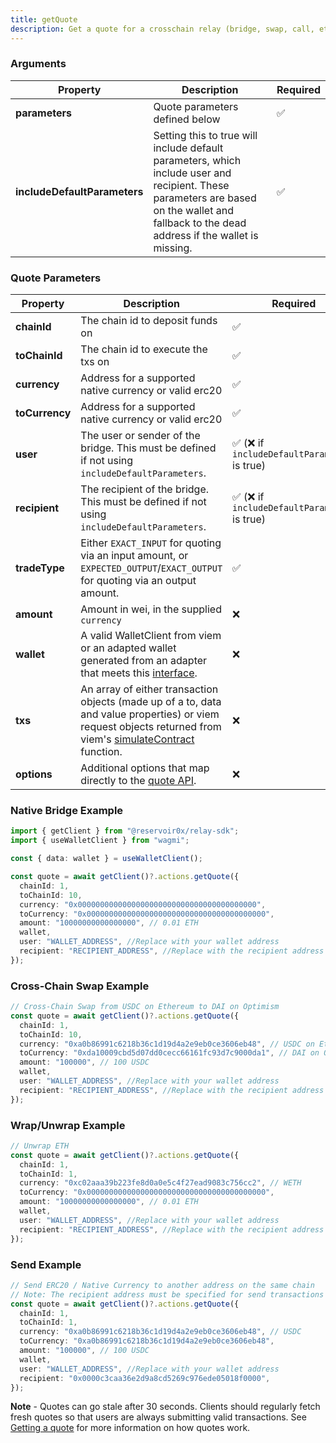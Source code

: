 ```yaml
---
title: getQuote
description: Get a quote for a crosschain relay (bridge, swap, call, etc)
---
```


### Arguments

| Property       | Description                                                                                                                                                                                                  | Required |
| -------------- | ------------------------------------------------------------------------------------------------------------------------------------------------------------------------------------------------------------ | -------- |
| **parameters** | Quote parameters defined below                                                                                                                                                                               | ✅       |
| **includeDefaultParameters** | Setting this to true will include default parameters, which include user and recipient. These parameters are based on the wallet and fallback to the dead address if the wallet is missing.                                                                                                                                                                               | ✅       |


### Quote Parameters

| Property       | Description                                                                                                                                                                                                  | Required |
| -------------- | ------------------------------------------------------------------------------------------------------------------------------------------------------------------------------------------------------------ | -------- |
| **chainId**    | The chain id to deposit funds on                                                                                                                                                                             | ✅       |
| **toChainId**  | The chain id to execute the txs on                                                                                                                                                                           | ✅       |
| **currency**   | Address for a supported native currency or valid erc20                                                                                                                                                       | ✅       |
| **toCurrency** | Address for a supported native currency or valid erc20                                                                                                                                                       | ✅       |
| **user**       | The user or sender of the bridge. This must be defined if not using `includeDefaultParameters`.                                                                                                              | ✅ (❌ if `includeDefaultParameters` is true)       |
| **recipient**  | The recipient of the bridge. This must be defined if not using `includeDefaultParameters`.                                                                                                                   | ✅ (❌ if `includeDefaultParameters` is true)       |
| **tradeType**  | Either `EXACT_INPUT` for quoting via an input amount, or `EXPECTED_OUTPUT`/`EXACT_OUTPUT` for quoting via an output amount.                                                                                                                                                       | ✅       |
| **amount**     | Amount in wei, in the supplied `currency`                                                                                                                                                                    | ❌       |
| **wallet**     | A valid WalletClient from viem or an adapted wallet generated from an adapter that meets this [interface](https://github.com/reservoirprotocol/relay-sdk/blob/main/packages/sdk/src/types/AdaptedWallet.ts). | ❌       |
| **txs**        | An array of either transaction objects (made up of a to, data and value properties) or viem request objects returned from viem's [simulateContract](https://viem.sh/docs/contract/simulateContract.html) function.                                                  | ❌       |
| **options**        | Additional options that map directly to the [quote API](/references/api/get-quote).                                                                                                                                                 | ❌       |

### Native Bridge Example

```typescript
import { getClient } from "@reservoir0x/relay-sdk";
import { useWalletClient } from "wagmi";

const { data: wallet } = useWalletClient();

const quote = await getClient()?.actions.getQuote({
  chainId: 1,
  toChainId: 10,
  currency: "0x0000000000000000000000000000000000000000",
  toCurrency: "0x0000000000000000000000000000000000000000",
  amount: "10000000000000000", // 0.01 ETH
  wallet,
  user: "WALLET_ADDRESS", //Replace with your wallet address
  recipient: "RECIPIENT_ADDRESS", //Replace with the recipient address
});
```

### Cross-Chain Swap Example

```typescript
// Cross-Chain Swap from USDC on Ethereum to DAI on Optimism
const quote = await getClient()?.actions.getQuote({
  chainId: 1,
  toChainId: 10,
  currency: "0xa0b86991c6218b36c1d19d4a2e9eb0ce3606eb48", // USDC on Ethereum
  toCurrency: "0xda10009cbd5d07dd0cecc66161fc93d7c9000da1", // DAI on Optimism
  amount: "100000", // 100 USDC
  wallet,
  user: "WALLET_ADDRESS", //Replace with your wallet address
  recipient: "RECIPIENT_ADDRESS", //Replace with the recipient address
});
```

### Wrap/Unwrap Example

```typescript
// Unwrap ETH
const quote = await getClient()?.actions.getQuote({
  chainId: 1,
  toChainId: 1,
  currency: "0xc02aaa39b223fe8d0a0e5c4f27ead9083c756cc2", // WETH
  toCurrency: "0x0000000000000000000000000000000000000000",
  amount: "10000000000000000", // 0.01 ETH
  wallet,
  user: "WALLET_ADDRESS", //Replace with your wallet address
  recipient: "RECIPIENT_ADDRESS", //Replace with the recipient address
});
```

### Send Example

```typescript
// Send ERC20 / Native Currency to another address on the same chain
// Note: The recipient address must be specified for send transactions and be different from the wallet address
const quote = await getClient()?.actions.getQuote({
  chainId: 1,
  toChainId: 1,
  currency: "0xa0b86991c6218b36c1d19d4a2e9eb0ce3606eb48", // USDC
  toCurrency: "0xa0b86991c6218b36c1d19d4a2e9eb0ce3606eb48",
  amount: "100000", // 100 USDC
  wallet,
  user: "WALLET_ADDRESS", //Replace with your wallet address
  recipient: "0x0000c3caa36e2d9a8cd5269c976ede05018f0000",
});
```

**Note** - Quotes can go stale after 30 seconds. Clients should regularly fetch fresh quotes so that users are always submitting valid transactions. See [Getting a quote](/how-it-works/the-reservoir-relayer#getting-a-quote) for more information on how quotes work.
